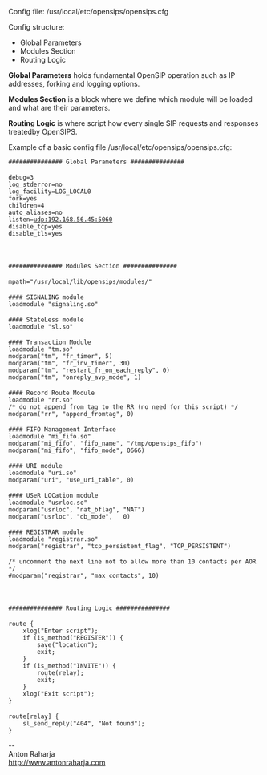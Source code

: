 Config file: /usr/local/etc/opensips/opensips.cfg

Config structure:
* Global Parameters
* Modules Section
* Routing Logic

'''Global Parameters''' holds fundamental OpenSIP operation such as IP addresses, forking and logging options.

'''Modules Section''' is a block where we define which module will be loaded and what are their parameters.

'''Routing Logic''' is where script how every single SIP requests and responses treatedby OpenSIPS.

Example of a basic config file /usr/local/etc/opensips/opensips.cfg:
 
 ############### Global Parameters ###############
 
 debug=3
 log_stderror=no
 log_facility=LOG_LOCAL0
 fork=yes
 children=4
 auto_aliases=no
 listen=udp:192.168.56.45:5060
 disable_tcp=yes
 disable_tls=yes
 
 
 
 ############### Modules Section ###############
 
 mpath="/usr/local/lib/opensips/modules/"
 
 #### SIGNALING module
 loadmodule "signaling.so"
 
 #### StateLess module
 loadmodule "sl.so"
 
 #### Transaction Module
 loadmodule "tm.so"
 modparam("tm", "fr_timer", 5)
 modparam("tm", "fr_inv_timer", 30)
 modparam("tm", "restart_fr_on_each_reply", 0)
 modparam("tm", "onreply_avp_mode", 1)
 
 #### Record Route Module
 loadmodule "rr.so"
 /* do not append from tag to the RR (no need for this script) */
 modparam("rr", "append_fromtag", 0)
 
 #### FIFO Management Interface
 loadmodule "mi_fifo.so"
 modparam("mi_fifo", "fifo_name", "/tmp/opensips_fifo")
 modparam("mi_fifo", "fifo_mode", 0666)
 
 #### URI module
 loadmodule "uri.so"
 modparam("uri", "use_uri_table", 0)
 
 #### USeR LOCation module
 loadmodule "usrloc.so"
 modparam("usrloc", "nat_bflag", "NAT")
 modparam("usrloc", "db_mode",   0)
 
 #### REGISTRAR module
 loadmodule "registrar.so"
 modparam("registrar", "tcp_persistent_flag", "TCP_PERSISTENT")
 
 /* uncomment the next line not to allow more than 10 contacts per AOR */
 #modparam("registrar", "max_contacts", 10)
 
 
 
 ############### Routing Logic ###############
 
 route {
     xlog("Enter script");
     if (is_method("REGISTER")) {
         save("location");
         exit;
     }
     if (is_method("INVITE")) {
         route(relay);
         exit;
     }
     xlog("Exit script");
 }
 
 route[relay] {
     sl_send_reply("404", "Not found");
 }


--<br>
Anton Raharja<br>
http://www.antonraharja.com<br>
